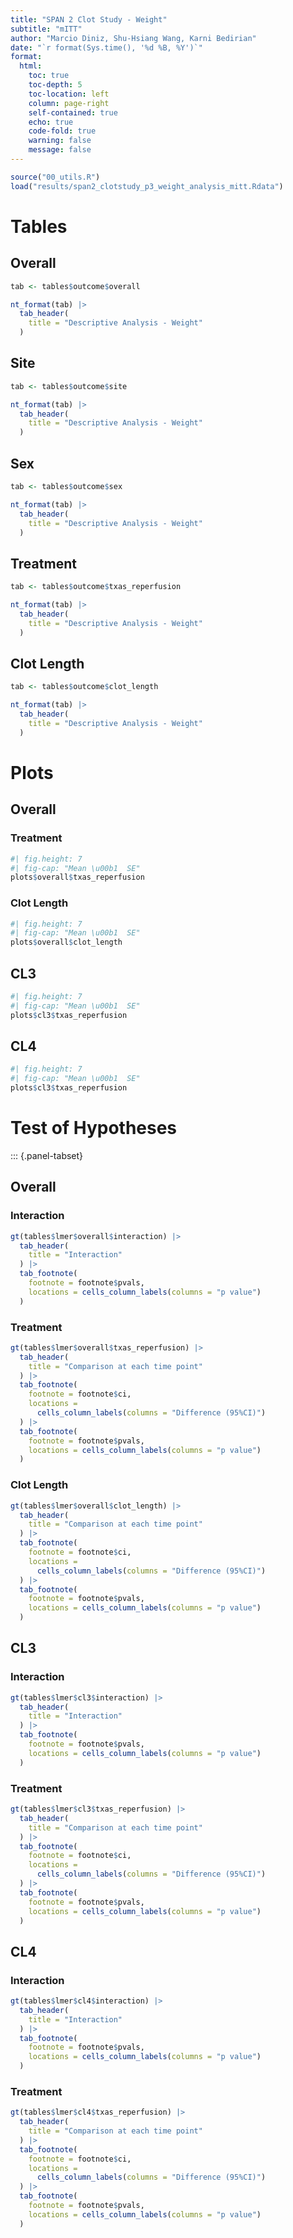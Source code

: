 ```yaml
---
title: "SPAN 2 Clot Study - Weight"
subtitle: "mITT"
author: "Marcio Diniz, Shu-Hsiang Wang, Karni Bedirian"
date: "`r format(Sys.time(), '%d %B, %Y')`"
format: 
  html:
    toc: true
    toc-depth: 5
    toc-location: left
    column: page-right
    self-contained: true
    echo: true
    code-fold: true
    warning: false
    message: false
---
```


```r
source("00_utils.R") 
load("results/span2_clotstudy_p3_weight_analysis_mitt.Rdata")
```

# Tables

::: {.panel-tabset}
## Overall


```r
tab <- tables$outcome$overall

nt_format(tab) |>
  tab_header(
    title = "Descriptive Analysis - Weight"
  ) 
```


## Site
```r
tab <- tables$outcome$site

nt_format(tab) |>
  tab_header(
    title = "Descriptive Analysis - Weight"
  ) 

```

## Sex
```r
tab <- tables$outcome$sex

nt_format(tab) |>
  tab_header(
    title = "Descriptive Analysis - Weight"
  ) 
```

## Treatment
```r
tab <- tables$outcome$txas_reperfusion

nt_format(tab) |>
  tab_header(
    title = "Descriptive Analysis - Weight"
  ) 
```

## Clot Length
```r
tab <- tables$outcome$clot_length

nt_format(tab) |>
  tab_header(
    title = "Descriptive Analysis - Weight"
  ) 
```

:::

# Plots 

::: {.panel-tabset}

## Overall

::: {.panel-tabset}

### Treatment

```r
#| fig.height: 7
#| fig-cap: "Mean \u00b1  SE"
plots$overall$txas_reperfusion
```

### Clot Length

```r
#| fig.height: 7
#| fig-cap: "Mean \u00b1  SE"
plots$overall$clot_length
```

:::

## CL3

```r
#| fig.height: 7
#| fig-cap: "Mean \u00b1  SE"
plots$cl3$txas_reperfusion
```

## CL4

```r
#| fig.height: 7
#| fig-cap: "Mean \u00b1  SE"
plots$cl3$txas_reperfusion
```

:::

# Test of Hypotheses

::: {.panel-tabset}

## Overall

::: {.panel-tabset}

### Interaction

```r
gt(tables$lmer$overall$interaction) |>
  tab_header(
    title = "Interaction"
  ) |>
  tab_footnote(
    footnote = footnote$pvals,
    locations = cells_column_labels(columns = "p value")
  ) 
```

### Treatment

```r
gt(tables$lmer$overall$txas_reperfusion) |>
  tab_header(
    title = "Comparison at each time point"
  ) |>
  tab_footnote(
    footnote = footnote$ci,
    locations = 
      cells_column_labels(columns = "Difference (95%CI)")
  ) |>
  tab_footnote(
    footnote = footnote$pvals,
    locations = cells_column_labels(columns = "p value")
  ) 
```

### Clot Length

```r
gt(tables$lmer$overall$clot_length) |>
  tab_header(
    title = "Comparison at each time point"
  ) |>
  tab_footnote(
    footnote = footnote$ci,
    locations = 
      cells_column_labels(columns = "Difference (95%CI)")
  ) |>
  tab_footnote(
    footnote = footnote$pvals,
    locations = cells_column_labels(columns = "p value")
  ) 
```

:::

## CL3

::: {.panel-tabset}

### Interaction 

```r
gt(tables$lmer$cl3$interaction) |>
  tab_header(
    title = "Interaction"
  ) |>
  tab_footnote(
    footnote = footnote$pvals,
    locations = cells_column_labels(columns = "p value")
  ) 
```

### Treatment

```r
gt(tables$lmer$cl3$txas_reperfusion) |>
  tab_header(
    title = "Comparison at each time point"
  ) |>
  tab_footnote(
    footnote = footnote$ci,
    locations = 
      cells_column_labels(columns = "Difference (95%CI)")
  ) |>
  tab_footnote(
    footnote = footnote$pvals,
    locations = cells_column_labels(columns = "p value")
  ) 
```

:::

## CL4

::: {.panel-tabset}

### Interaction 

```r
gt(tables$lmer$cl4$interaction) |>
  tab_header(
    title = "Interaction"
  ) |>
  tab_footnote(
    footnote = footnote$pvals,
    locations = cells_column_labels(columns = "p value")
  ) 
```

### Treatment

```r
gt(tables$lmer$cl4$txas_reperfusion) |>
  tab_header(
    title = "Comparison at each time point"
  ) |>
  tab_footnote(
    footnote = footnote$ci,
    locations = 
      cells_column_labels(columns = "Difference (95%CI)")
  ) |>
  tab_footnote(
    footnote = footnote$pvals,
    locations = cells_column_labels(columns = "p value")
  ) 
```

:::